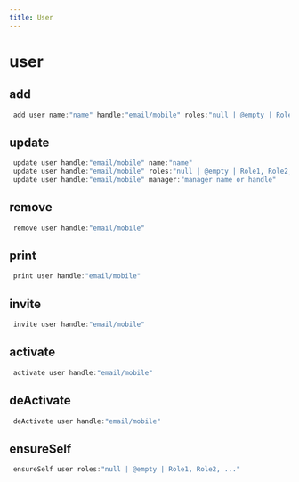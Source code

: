 ```yaml
---
title: User
---
```


# user

## add

```js filename="Terminal" copy
 add user name:"name" handle:"email/mobile" roles:"null | @empty | Role1, Role2, ..."
```


## update

```js filename="Terminal" copy
 update user handle:"email/mobile" name:"name"
 update user handle:"email/mobile" roles:"null | @empty | Role1, Role2, ..."
 update user handle:"email/mobile" manager:"manager name or handle"
```


## remove

```js filename="Terminal" copy
 remove user handle:"email/mobile"
```


## print

```js filename="Terminal" copy
 print user handle:"email/mobile"
```


## invite

```js filename="Terminal" copy
 invite user handle:"email/mobile"
```


## activate

```js filename="Terminal" copy
 activate user handle:"email/mobile"
```


## deActivate

```js filename="Terminal" copy
 deActivate user handle:"email/mobile"
```


## ensureSelf

```js filename="Terminal" copy
 ensureSelf user roles:"null | @empty | Role1, Role2, ..."
```



